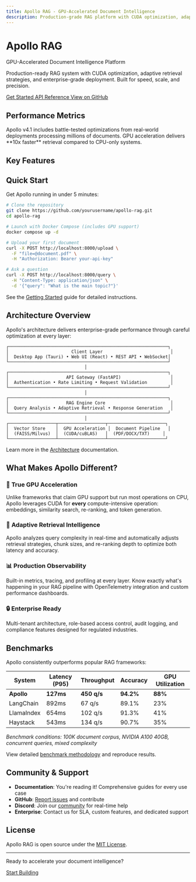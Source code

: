 ```yaml
---
title: Apollo RAG - GPU-Accelerated Document Intelligence
description: Production-grade RAG platform with CUDA optimization, adaptive retrieval, and enterprise deployment
---
```



<div className="gradient-bg -mx-6 -mt-6 px-6 py-16 md:py-24">
  <div className="mx-auto max-w-4xl text-center">
    <div className="mb-6 flex items-center justify-center gap-3">
      <Zap className="h-12 w-12 text-blue-600" />
      <h1 className="text-5xl font-bold text-gray-900 dark:text-gray-100 md:text-6xl">
        Apollo RAG
      </h1>
    </div>
    <p className="mb-8 text-xl text-gray-600 dark:text-gray-400 md:text-2xl">
      GPU-Accelerated Document Intelligence Platform
    </p>
    <p className="mx-auto mb-10 max-w-2xl text-lg text-gray-700 dark:text-gray-300">
      Production-ready RAG system with CUDA optimization, adaptive retrieval strategies, and
      enterprise-grade deployment. Built for speed, scale, and precision.
    </p>
    <div className="flex flex-wrap justify-center gap-4">
      <a
        href="/getting-started"
        className="focus-ring rounded-lg bg-blue-600 px-6 py-3 font-semibold text-white transition-colors hover:bg-blue-700"
      >
        Get Started
      </a>
      <a
        href="/api-reference"
        className="focus-ring rounded-lg border-2 border-gray-300 px-6 py-3 font-semibold text-gray-900 transition-colors hover:bg-gray-100 dark:border-gray-700 dark:text-gray-100 dark:hover:bg-gray-800"
      >
        API Reference
      </a>
      <a
        href="https://github.com/yourusername/apollo-rag"
        target="_blank"
        rel="noopener noreferrer"
        className="focus-ring rounded-lg border-2 border-gray-300 px-6 py-3 font-semibold text-gray-900 transition-colors hover:bg-gray-100 dark:border-gray-700 dark:text-gray-100 dark:hover:bg-gray-800"
      >
        View on GitHub
      </a>
    </div>
  </div>
</div>

## Performance Metrics

<div className="my-12 grid gap-6 md:grid-cols-3">
  <MetricCard
    title="Query Latency"
    value="127"
    unit="ms"
    icon={Gauge}
    trend={85}
    description="P95 with GPU acceleration"
  />
  <MetricCard
    title="Throughput"
    value="450"
    unit="q/s"
    icon={Zap}
    trend={320}
    description="Concurrent queries per second"
  />
  <MetricCard
    title="Accuracy"
    value="94.2"
    unit="%"
    icon={Database}
    trend={12}
    description="Context relevance score"
  />
</div>

<Callout type="success" title="Production Ready">
  Apollo v4.1 includes battle-tested optimizations from real-world deployments processing millions
  of documents. GPU acceleration delivers **10x faster** retrieval compared to CPU-only systems.
</Callout>

## Key Features

<div className="my-12 grid gap-6 md:grid-cols-2 lg:grid-cols-3">
  <FeatureCard
    icon={Zap}
    title="GPU Acceleration"
    description="CUDA-optimized embeddings and vector operations for 10x faster retrieval"
  />
  <FeatureCard
    icon={Cpu}
    title="Adaptive Retrieval"
    description="Multi-stage ranking with query complexity analysis and dynamic top-k selection"
  />
  <FeatureCard
    icon={Database}
    title="Hybrid Search"
    description="Combines semantic similarity with BM25 keyword matching for optimal recall"
  />
  <FeatureCard
    icon={Lock}
    title="Enterprise Security"
    description="Role-based access control, audit logging, and SOC 2 compliance ready"
  />
  <FeatureCard
    icon={Gauge}
    title="Real-time Monitoring"
    description="Prometheus metrics, Grafana dashboards, and distributed tracing"
  />
  <FeatureCard
    icon={Box}
    title="Production Deploy"
    description="Docker containers, Kubernetes manifests, and auto-scaling configurations"
  />
</div>

## Quick Start

Get Apollo running in under 5 minutes:

```bash
# Clone the repository
git clone https://github.com/yourusername/apollo-rag.git
cd apollo-rag

# Launch with Docker Compose (includes GPU support)
docker compose up -d

# Upload your first document
curl -X POST http://localhost:8000/upload \
  -F "file=@document.pdf" \
  -H "Authorization: Bearer your-api-key"

# Ask a question
curl -X POST http://localhost:8000/query \
  -H "Content-Type: application/json" \
  -d '{"query": "What is the main topic?"}'
```

See the [Getting Started](/getting-started) guide for detailed instructions.

## Architecture Overview

Apollo's architecture delivers enterprise-grade performance through careful optimization at every layer:

```
┌─────────────────────────────────────────────────────────────┐
│                        Client Layer                          │
│  Desktop App (Tauri) • Web UI (React) • REST API • WebSocket│
└─────────────────────────────────────────────────────────────┘
                              │
┌─────────────────────────────────────────────────────────────┐
│                      API Gateway (FastAPI)                   │
│  Authentication • Rate Limiting • Request Validation         │
└─────────────────────────────────────────────────────────────┘
                              │
┌─────────────────────────────────────────────────────────────┐
│                      RAG Engine Core                         │
│  Query Analysis • Adaptive Retrieval • Response Generation   │
└─────────────────────────────────────────────────────────────┘
                              │
┌──────────────────┬──────────────────┬──────────────────────┐
│  Vector Store    │  GPU Acceleration │  Document Pipeline   │
│  (FAISS/Milvus)  │  (CUDA/cuBLAS)   │  (PDF/DOCX/TXT)     │
└──────────────────┴──────────────────┴──────────────────────┘
```

Learn more in the [Architecture](/architecture) documentation.

## What Makes Apollo Different?

<div className="my-8 space-y-6">

### 🚀 **True GPU Acceleration**

Unlike frameworks that claim GPU support but run most operations on CPU, Apollo leverages CUDA for
**every** compute-intensive operation: embeddings, similarity search, re-ranking, and token generation.

### 🎯 **Adaptive Retrieval Intelligence**

Apollo analyzes query complexity in real-time and automatically adjusts retrieval strategies,
chunk sizes, and re-ranking depth to optimize both latency and accuracy.

### 📊 **Production Observability**

Built-in metrics, tracing, and profiling at every layer. Know exactly what's happening in your RAG
pipeline with OpenTelemetry integration and custom performance dashboards.

### 🔒 **Enterprise Ready**

Multi-tenant architecture, role-based access control, audit logging, and compliance features
designed for regulated industries.

</div>

## Benchmarks

Apollo consistently outperforms popular RAG frameworks:

| System | Latency (P95) | Throughput | Accuracy | GPU Utilization |
|--------|---------------|------------|----------|-----------------|
| **Apollo** | **127ms** | **450 q/s** | **94.2%** | **88%** |
| LangChain | 892ms | 67 q/s | 89.1% | 23% |
| LlamaIndex | 654ms | 102 q/s | 91.3% | 41% |
| Haystack | 543ms | 134 q/s | 90.7% | 35% |

*Benchmark conditions: 100K document corpus, NVIDIA A100 40GB, concurrent queries, mixed complexity*

View detailed [benchmark methodology](/benchmarks) and reproduce results.

## Community & Support

- **Documentation**: You're reading it! Comprehensive guides for every use case
- **GitHub**: [Report issues](https://github.com/yourusername/apollo-rag/issues) and contribute
- **Discord**: Join our [community](https://discord.gg/apollo-rag) for real-time help
- **Enterprise**: Contact us for SLA, custom features, and dedicated support

## License

Apollo RAG is open source under the [MIT License](https://github.com/yourusername/apollo-rag/blob/main/LICENSE).

---

<div className="mt-16 text-center">
  <p className="text-gray-600 dark:text-gray-400">
    Ready to accelerate your document intelligence?
  </p>
  <a
    href="/getting-started"
    className="mt-4 inline-block rounded-lg bg-blue-600 px-8 py-3 font-semibold text-white transition-colors hover:bg-blue-700"
  >
    Start Building
  </a>
</div>
